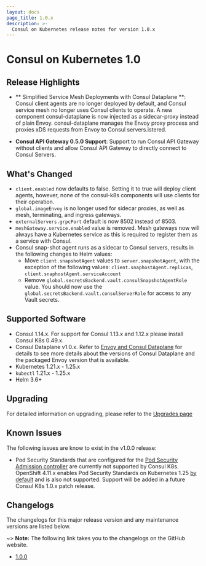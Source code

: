 ```yaml
---
layout: docs
page_title: 1.0.x
description: >-
  Consul on Kubernetes release notes for version 1.0.x
---
```


# Consul on Kubernetes 1.0

## Release Highlights

- ** Simplified Service Mesh Deployments with Consul Dataplane **: Consul client agents are no longer deployed by default, and Consul service mesh no longer uses Consul clients to operate. A new component consul-dataplane is now injected as a sidecar-proxy instead of plain Envoy. consul-dataplane manages the Envoy proxy process and proxies xDS requests from Envoy to Consul servers.istered.
  
- **Consul API Gateway 0.5.0 Support**: Support to run Consul API Gateway without clients and allow Consul API Gateway to directly connect to Consul Servers. 

## What's Changed

-  `client.enabled` now defaults to false. Setting it to true will deploy client agents, however, none of the consul-k8s components will use clients for their operation.
- `global.imageEnvoy` is no longer used for sidecar proxies, as well as mesh, terminating, and ingress gateways.
- `externalServers.grpcPort` default is now 8502 instead of 8503.
- `meshGateway.service.enabled` value is removed. Mesh gateways now will always have a Kubernetes service as this is required to register them as a service with Consul.
- Consul snap-shot agent runs as a sidecar to Consul servers, results in the following changes to Helm values:
  - Move `client.snapshotAgent` values to `server.snapshotAgent`, with the exception of the following values: `client.snaphostAgent.replicas`, `client.snaphostAgent.serviceAccount`
  - Remove `global.secretsBackend.vault.consulSnapshotAgentRole` value. You should now use the `global.secretsBackend.vault.consulServerRole` for access to any Vault secrets.

## Supported Software

- Consul 1.14.x. For support for Consul 1.13.x and 1.12.x please install Consul K8s 0.49.x. 
- Consul Dataplane v1.0.x. Refer to [Envoy and Consul Dataplane](/docs/connect/proxies/envoy#envoy-and-consul-dataplane) for details to see more details about the versions of Consul Dataplane and the packaged Envoy version that is available. 
- Kubernetes 1.21.x - 1.25.x
- `kubectl` 1.21.x - 1.25.x 
- Helm 3.6+

## Upgrading

For detailed information on upgrading, please refer to the [Upgrades page](/docs/k8s/upgrade)

## Known Issues
The following issues are know to exist in the v1.0.0 release: 

- Pod Security Standards that are configured for the [Pod Security Admission controller](https://kubernetes.io/blog/2022/08/25/pod-security-admission-stable/) are currently not supported by Consul K8s. OpenShift 4.11.x enables Pod Security Standards on Kubernetes 1.25 [by default](https://connect.redhat.com/en/blog/important-openshift-changes-pod-security-standards) and is also not supported. Support will be added in a future Consul K8s 1.0.x patch release. 

## Changelogs

The changelogs for this major release version and any maintenance versions are listed below.

~> **Note:** The following link takes you to the changelogs on the GitHub website.

- [1.0.0](https://github.com/hashicorp/consul-k8s/releases/tag/v1.0.0)
